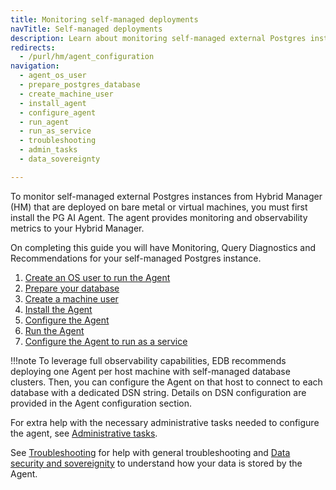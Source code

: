 ```yaml
---
title: Monitoring self-managed deployments
navTitle: Self-managed deployments
description: Learn about monitoring self-managed external Postgres instances with Hybrid Manager.
redirects:
  - /purl/hm/agent_configuration
navigation:
  - agent_os_user
  - prepare_postgres_database
  - create_machine_user
  - install_agent
  - configure_agent
  - run_agent
  - run_as_service
  - troubleshooting
  - admin_tasks
  - data_sovereignty

---
```


To monitor self-managed external Postgres instances from Hybrid Manager (HM) that are deployed on bare metal or virtual machines, you must first install the PG AI Agent. The agent provides monitoring and observability metrics to your Hybrid Manager.

On completing this guide you will have Monitoring, Query Diagnostics and Recommendations for your self-managed Postgres instance.

1.  [Create an OS user to run the Agent](agent_os_user.mdx)
2.  [Prepare your database](prepare_postgres_database.mdx)
3.  [Create a machine user](create_machine_user.mdx)
4.  [Install the Agent](install_agent.mdx)
5.  [Configure the Agent](configure_agent.mdx)
6.  [Run the Agent](run_agent.mdx)
7.  [Configure the Agent to run as a service](run_as_service.mdx)

!!!note
   To leverage full observability capabilities, EDB recommends deploying one Agent per host machine with self-managed database clusters. Then, you can configure the Agent on that host to connect to each database with a dedicated DSN string. Details on DSN configuration are provided in the Agent configuration section.

For extra help with the necessary administrative tasks needed to configure the agent, see [Administrative tasks](admin_tasks.mdx).

See [Troubleshooting](troubleshooting.mdx) for help with general troubleshooting and [Data security and sovereignity](data_sovereignity.mdx) to understand how your data is stored by the Agent.

